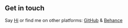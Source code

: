 ## Get in touch

Say [Hi](https://felix-keller.com/contact) or find me on other platforms: [GitHub](https://github.com/felixkeller98) & [Behance](https://www.behance.net/felixkeller)
